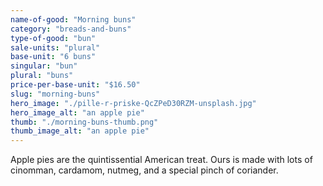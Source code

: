 ```yaml
---
name-of-good: "Morning buns"
category: "breads-and-buns"
type-of-good: "bun"
sale-units: "plural"
base-unit: "6 buns"
singular: "bun"
plural: "buns"
price-per-base-unit: "$16.50"
slug: "morning-buns"
hero_image: "./pille-r-priske-QcZPeD30RZM-unsplash.jpg"
hero_image_alt: "an apple pie"
thumb: "./morning-buns-thumb.png"
thumb_image_alt: "an apple pie"
---
```


Apple pies are the quintissential American treat. Ours is made with lots of cinomman, cardamom, nutmeg, and a special pinch of coriander.
